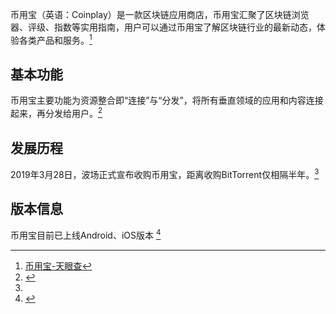 {{Advert|time=2021-04-12T10:20:18+00:00}}
币用宝（英语：Coinplay）是一款区块链应用商店，币用宝汇聚了区块链浏览器、评级、指数等实用指南，用户可以通过币用宝了解区块链行业的最新动态，体验各类产品和服务。<ref>[https://www.tianyancha.com/brand/b1256335989 币用宝-天眼查]</ref>

== 基本功能 ==
币用宝主要功能为资源整合即“连接”与“分发”，将所有垂直领域的应用和内容连接起来，再分发给用户。<ref name="#1">{{Cite web |url=http://china.qianlong.com/2019/0328/3193611.shtml |title=继BitTorrent后再收购“币圈应用宝”-千龙网 |access-date=2021-04-12 |archive-date=2021-04-12 |archive-url=https://web.archive.org/web/20210412070000/http://china.qianlong.com/2019/0328/3193611.shtml |dead-url=no }}</ref>

== 发展历程 ==
2019年3月28日，波场正式宣布收购币用宝，距离收购BitTorrent仅相隔半年。<ref name="#1"/>

== 版本信息 ==
币用宝目前已上线Android、iOS版本
<ref>{{Cite web |url=https://coinplay.shop/ |title=币用宝官网 |access-date=2021-04-12 |archive-date=2021-04-12 |archive-url=https://web.archive.org/web/20210412071005/https://coinplay.shop/ |dead-url=no }}</ref>